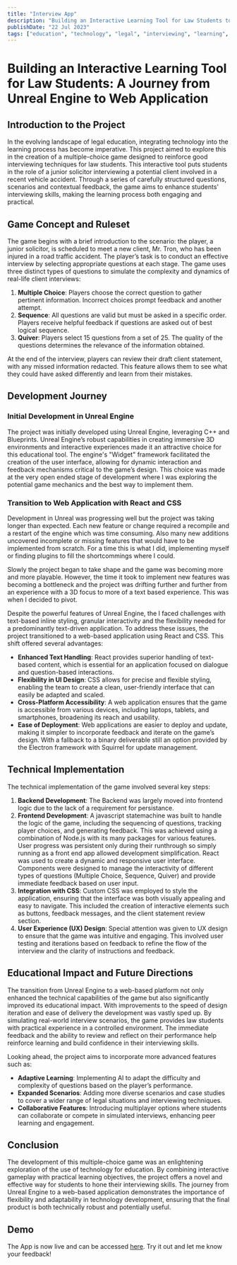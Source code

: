 ```yaml
---
title: "Interview App"
description: "Building an Interactive Learning Tool for Law Students to enhance interviewing skills"
publishDate: "22 Jul 2023"
tags: ["education", "technology", "legal", "interviewing", "learning", "web application", "unreal engine", "react", "css"]
---
```


# Building an Interactive Learning Tool for Law Students: A Journey from Unreal Engine to Web Application

## Introduction to the Project

In the evolving landscape of legal education, integrating technology into the learning process has become imperative. This project aimed to explore this in the creation of a multiple-choice game designed to reinforce good interviewing techniques for law students. This interactive tool puts students in the role of a junior solicitor interviewing a potential client involved in a recent vehicle accident. Through a series of carefully structured questions, scenarios and contextual feedback, the game aims to enhance students' interviewing skills, making the learning process both engaging and practical.

## Game Concept and Ruleset

The game begins with a brief introduction to the scenario: the player, a junior solicitor, is scheduled to meet a new client, Mr. Tron, who has been injured in a road traffic accident. The player’s task is to conduct an effective interview by selecting appropriate questions at each stage. The game uses three distinct types of questions to simulate the complexity and dynamics of real-life client interviews:

1. **Multiple Choice**: Players choose the correct question to gather pertinent information. Incorrect choices prompt feedback and another attempt.
2. **Sequence**: All questions are valid but must be asked in a specific order. Players receive helpful feedback if questions are asked out of best logical sequence.
3. **Quiver**: Players select 15 questions from a set of 25. The quality of the questions determines the relevance of the information obtained.

At the end of the interview, players can review their draft client statement, with any missed information redacted. This feature allows them to see what they could have asked differently and learn from their mistakes.

## Development Journey

### Initial Development in Unreal Engine

The project was initially developed using Unreal Engine, leveraging C++ and Blueprints. Unreal Engine’s robust capabilities in creating immersive 3D environments and interactive experiences made it an attractive choice for this educational tool. The engine's "Widget" framework facilitated the creation of the user interface, allowing for dynamic interaction and feedback mechanisms critical to the game’s design. This choice was made at the very open ended stage of development where I was exploring the potential game mechanics and the best way to implement them.

### Transition to Web Application with React and CSS

Development in Unreal was progressing well but the project was taking longer than expected. Each new feature or change required a recompile and a restart of the engine which was time consuming. Also many new additions uncovered incomplete or missing features that would have to be implemented from scratch. For a time this is what I did, implementing myself or finding plugins to fill the shortcommings where I could.

Slowly the project began to take shape and the game was becoming more and more playable. However, the time it took to implement new features was becoming a bottleneck and the project was drifting further and further from an experience with a 3D focus to more of a text based experience. This was when I decided to pivot.

Despite the powerful features of Unreal Engine, the I faced challenges with text-based inline styling, granular interactivity and the flexibility needed for a predominantly text-driven application. To address these issues, the project transitioned to a web-based application using React and CSS. This shift offered several advantages:

- **Enhanced Text Handling**: React provides superior handling of text-based content, which is essential for an application focused on dialogue and question-based interactions.
- **Flexibility in UI Design**: CSS allows for precise and flexible styling, enabling the team to create a clean, user-friendly interface that can easily be adapted and scaled.
- **Cross-Platform Accessibility**: A web application ensures that the game is accessible from various devices, including laptops, tablets, and smartphones, broadening its reach and usability.
- **Ease of Deployment**: Web applications are easier to deploy and update, making it simpler to incorporate feedback and iterate on the game’s design. With a fallback to a binary deliverable still an option provided by the Electron framework with Squirrel for update management.

## Technical Implementation

The technical implementation of the game involved several key steps:

1. **Backend Development**: The Backend was largely moved into frontend logic due to the lack of a requirement for persistance.
2. **Frontend Development**: A javascript statemachine was built to handle the logic of the game, including the sequencing of questions, tracking player choices, and generating feedback. This was achieved using a combination of Node.js with its many packages for various features. User progress was persistent only during their runthrough so simply running as a front end app allowed development simplification. React was used to create a dynamic and responsive user interface. Components were designed to manage the interactivity of different types of questions (Multiple Choice, Sequence, Quiver) and provide immediate feedback based on user input.
3. **Integration with CSS**: Custom CSS was employed to style the application, ensuring that the interface was both visually appealing and easy to navigate. This included the creation of interactive elements such as buttons, feedback messages, and the client statement review section.
4. **User Experience (UX) Design**: Special attention was given to UX design to ensure that the game was intuitive and engaging. This involved user testing and iterations based on feedback to refine the flow of the interview and the clarity of instructions and feedback.

## Educational Impact and Future Directions

The transition from Unreal Engine to a web-based platform not only enhanced the technical capabilities of the game but also significantly improved its educational impact. With improvements to the speed of design iteration and ease of delivery the development was vastly sped up. By simulating real-world interview scenarios, the game provides law students with practical experience in a controlled environment. The immediate feedback and the ability to review and reflect on their performance help reinforce learning and build confidence in their interviewing skills.

Looking ahead, the project aims to incorporate more advanced features such as:

- **Adaptive Learning**: Implementing AI to adapt the difficulty and complexity of questions based on the player’s performance.
- **Expanded Scenarios**: Adding more diverse scenarios and case studies to cover a wider range of legal situations and interviewing techniques.
- **Collaborative Features**: Introducing multiplayer options where students can collaborate or compete in simulated interviews, enhancing peer learning and engagement.

## Conclusion

The development of this multiple-choice game was an enlightening exploration of the use of technology for education. By combining interactive gameplay with practical learning objectives, the project offers a novel and effective way for students to hone their interviewing skills. The journey from Unreal Engine to a web-based application demonstrates the importance of flexibility and adaptability in technology development, ensuring that the final product is both technically robust and potentially useful.

## Demo

The App is now live and can be accessed [here](https://flandan.github.io/law-react-ghpages/). Try it out and let me know your feedback!